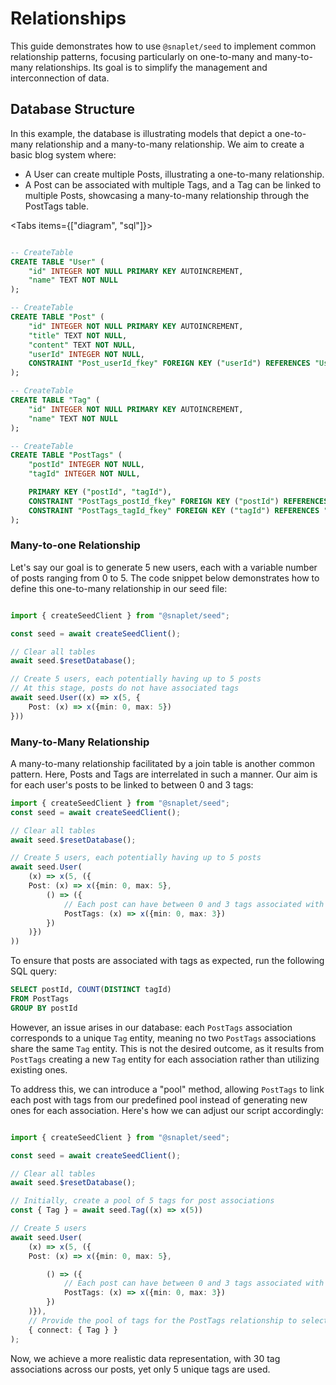 
# Relationships

This guide demonstrates how to use `@snaplet/seed` to implement common relationship patterns, focusing particularly on one-to-many and many-to-many relationships. Its goal is to simplify the management and interconnection of data.

## Database Structure

In this example, the database is illustrating models that depict a one-to-many relationship and a many-to-many relationship. We aim to create a basic blog system where:

* A User can create multiple Posts, illustrating a one-to-many relationship.
* A Post can be associated with multiple Tags, and a Tag can be linked to multiple Posts, showcasing a many-to-many relationship through the PostTags table.


<Tabs items={["diagram", "sql"]}>
<Tab>
<OneToManySchema className="nx-mx-auto nx-my-4" />
</Tab>
<Tab>
```sql

-- CreateTable
CREATE TABLE "User" (
    "id" INTEGER NOT NULL PRIMARY KEY AUTOINCREMENT,
    "name" TEXT NOT NULL
);

-- CreateTable
CREATE TABLE "Post" (
    "id" INTEGER NOT NULL PRIMARY KEY AUTOINCREMENT,
    "title" TEXT NOT NULL,
    "content" TEXT NOT NULL,
    "userId" INTEGER NOT NULL,
    CONSTRAINT "Post_userId_fkey" FOREIGN KEY ("userId") REFERENCES "User" ("id") ON DELETE RESTRICT ON UPDATE CASCADE
);

-- CreateTable
CREATE TABLE "Tag" (
    "id" INTEGER NOT NULL PRIMARY KEY AUTOINCREMENT,
    "name" TEXT NOT NULL
);

-- CreateTable
CREATE TABLE "PostTags" (
    "postId" INTEGER NOT NULL,
    "tagId" INTEGER NOT NULL,

    PRIMARY KEY ("postId", "tagId"),
    CONSTRAINT "PostTags_postId_fkey" FOREIGN KEY ("postId") REFERENCES "Post" ("id") ON DELETE RESTRICT ON UPDATE CASCADE,
    CONSTRAINT "PostTags_tagId_fkey" FOREIGN KEY ("tagId") REFERENCES "Tag" ("id") ON DELETE RESTRICT ON UPDATE CASCADE
);
```
</Tab>
</Tabs>

### Many-to-one Relationship

Let's say our goal is to generate 5 new users, each with a variable number of posts ranging from 0 to 5. The code snippet below demonstrates how to define this one-to-many relationship in our seed file:

```typescript

import { createSeedClient } from "@snaplet/seed";

const seed = await createSeedClient();

// Clear all tables
await seed.$resetDatabase();

// Create 5 users, each potentially having up to 5 posts
// At this stage, posts do not have associated tags
await seed.User((x) => x(5, {
    Post: (x) => x({min: 0, max: 5})
}))
```

### Many-to-Many Relationship

A many-to-many relationship facilitated by a join table is another common pattern. Here, Posts and Tags are interrelated in such a manner. Our aim is for each user's posts to be linked to between 0 and 3 tags:

```typescript
import { createSeedClient } from "@snaplet/seed";
const seed = await createSeedClient();

// Clear all tables
await seed.$resetDatabase();

// Create 5 users, each potentially having up to 5 posts
await seed.User(
    (x) => x(5, ({
    Post: (x) => x({min: 0, max: 5},
        () => ({
            // Each post can have between 0 and 3 tags associated with it
            PostTags: (x) => x({min: 0, max: 3})
        })
    )})
))
```

To ensure that posts are associated with tags as expected, run the following SQL query:

```sql
SELECT postId, COUNT(DISTINCT tagId)
FROM PostTags
GROUP BY postId
```

However, an issue arises in our database: each `PostTags` association corresponds to a unique `Tag` entity, meaning no two `PostTags` associations share the same `Tag` entity. This is not the desired outcome, as it results from `PostTags` creating a new `Tag` entity for each association rather than utilizing existing ones.

To address this, we can introduce a "pool" method, allowing `PostTags` to link each post with tags from our predefined pool instead of generating new ones for each association. Here's how we can adjust our script accordingly:

```typescript

import { createSeedClient } from "@snaplet/seed";

const seed = await createSeedClient();

// Clear all tables
await seed.$resetDatabase();

// Initially, create a pool of 5 tags for post associations
const { Tag } = await seed.Tag((x) => x(5))

// Create 5 users
await seed.User(
    (x) => x(5, ({
    Post: (x) => x({min: 0, max: 5},

        () => ({
            // Each post can have between 0 and 3 tags associated with it
            PostTags: (x) => x({min: 0, max: 3})
        })
    )}),
    // Provide the pool of tags for the PostTags relationship to select from
    { connect: { Tag } }
);
```

Now, we achieve a more realistic data representation, with 30 tag associations across our posts, yet only 5 unique tags are used.